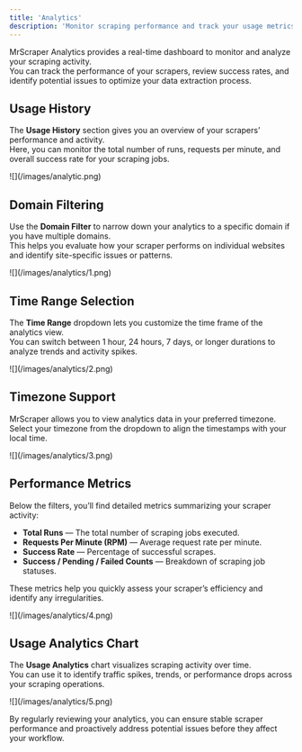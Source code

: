 ```yaml
---
title: 'Analytics'
description: 'Monitor scraping performance and track your usage metrics in MrScraper.'
---
```


MrScraper Analytics provides a real-time dashboard to monitor and analyze your scraping activity.  
You can track the performance of your scrapers, review success rates, and identify potential issues to optimize your data extraction process.


## Usage History

The **Usage History** section gives you an overview of your scrapers’ performance and activity.  
Here, you can monitor the total number of runs, requests per minute, and overall success rate for your scraping jobs.

<Frame>
  ![](/images/analytic.png)
</Frame>

## Domain Filtering

Use the **Domain Filter** to narrow down your analytics to a specific domain if you have multiple domains.  
This helps you evaluate how your scraper performs on individual websites and identify site-specific issues or patterns.

<Frame>
  ![](/images/analytics/1.png)
</Frame>


## Time Range Selection

The **Time Range** dropdown lets you customize the time frame of the analytics view.  
You can switch between 1 hour, 24 hours, 7 days, or longer durations to analyze trends and activity spikes.

<Frame>
  ![](/images/analytics/2.png)
</Frame>


## Timezone Support

MrScraper allows you to view analytics data in your preferred timezone.  
Select your timezone from the dropdown to align the timestamps with your local time.

<Frame>
  ![](/images/analytics/3.png)
</Frame>


## Performance Metrics

Below the filters, you’ll find detailed metrics summarizing your scraper activity:

- **Total Runs** — The total number of scraping jobs executed.  
- **Requests Per Minute (RPM)** — Average request rate per minute.  
- **Success Rate** — Percentage of successful scrapes.  
- **Success / Pending / Failed Counts** — Breakdown of scraping job statuses.

These metrics help you quickly assess your scraper’s efficiency and identify any irregularities.

<Frame>
  ![](/images/analytics/4.png)
</Frame>


## Usage Analytics Chart

The **Usage Analytics** chart visualizes scraping activity over time.  
You can use it to identify traffic spikes, trends, or performance drops across your scraping operations.

<Frame>
  ![](/images/analytics/5.png)
</Frame>



By regularly reviewing your analytics, you can ensure stable scraper performance and proactively address potential issues before they affect your workflow.
